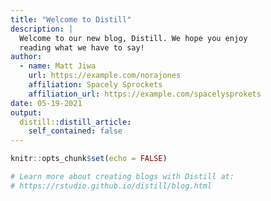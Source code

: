 ```yaml
---
title: "Welcome to Distill"
description: |
  Welcome to our new blog, Distill. We hope you enjoy 
  reading what we have to say!
author:
  - name: Matt Jiwa
    url: https://example.com/norajones
    affiliation: Spacely Sprockets
    affiliation_url: https://example.com/spacelysprokets
date: 05-19-2021
output:
  distill::distill_article:
    self_contained: false
---
```


```r
knitr::opts_chunk$set(echo = FALSE)

# Learn more about creating blogs with Distill at:
# https://rstudio.github.io/distill/blog.html

```



